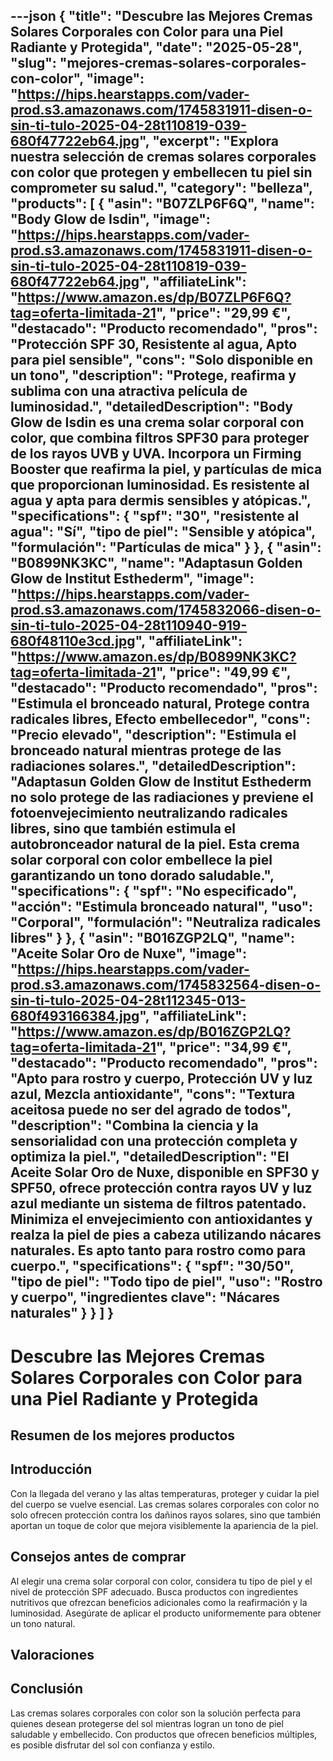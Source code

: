 ---json
{
  "title": "Descubre las Mejores Cremas Solares Corporales con Color para una Piel Radiante y Protegida",
  "date": "2025-05-28",
  "slug": "mejores-cremas-solares-corporales-con-color",
  "image": "https://hips.hearstapps.com/vader-prod.s3.amazonaws.com/1745831911-disen-o-sin-ti-tulo-2025-04-28t110819-039-680f47722eb64.jpg",
  "excerpt": "Explora nuestra selección de cremas solares corporales con color que protegen y embellecen tu piel sin comprometer su salud.",
  "category": "belleza",
  "products": [
    {
      "asin": "B07ZLP6F6Q",
      "name": "Body Glow de Isdin",
      "image": "https://hips.hearstapps.com/vader-prod.s3.amazonaws.com/1745831911-disen-o-sin-ti-tulo-2025-04-28t110819-039-680f47722eb64.jpg",
      "affiliateLink": "https://www.amazon.es/dp/B07ZLP6F6Q?tag=oferta-limitada-21",
      "price": "29,99 €",
      "destacado": "Producto recomendado",
      "pros": "Protección SPF 30, Resistente al agua, Apto para piel sensible",
      "cons": "Solo disponible en un tono",
      "description": "Protege, reafirma y sublima con una atractiva película de luminosidad.",
      "detailedDescription": "Body Glow de Isdin es una crema solar corporal con color, que combina filtros SPF30 para proteger de los rayos UVB y UVA. Incorpora un Firming Booster que reafirma la piel, y partículas de mica que proporcionan luminosidad. Es resistente al agua y apta para dermis sensibles y atópicas.",
      "specifications": {
        "spf": "30",
        "resistente al agua": "Sí",
        "tipo de piel": "Sensible y atópica",
        "formulación": "Partículas de mica"
      }
    },
    {
      "asin": "B0899NK3KC",
      "name": "Adaptasun Golden Glow de Institut Esthederm",
      "image": "https://hips.hearstapps.com/vader-prod.s3.amazonaws.com/1745832066-disen-o-sin-ti-tulo-2025-04-28t110940-919-680f48110e3cd.jpg",
      "affiliateLink": "https://www.amazon.es/dp/B0899NK3KC?tag=oferta-limitada-21",
      "price": "49,99 €",
      "destacado": "Producto recomendado",
      "pros": "Estimula el bronceado natural, Protege contra radicales libres, Efecto embellecedor",
      "cons": "Precio elevado",
      "description": "Estimula el bronceado natural mientras protege de las radiaciones solares.",
      "detailedDescription": "Adaptasun Golden Glow de Institut Esthederm no solo protege de las radiaciones y previene el fotoenvejecimiento neutralizando radicales libres, sino que también estimula el autobronceador natural de la piel. Esta crema solar corporal con color embellece la piel garantizando un tono dorado saludable.",
      "specifications": {
        "spf": "No especificado",
        "acción": "Estimula bronceado natural",
        "uso": "Corporal",
        "formulación": "Neutraliza radicales libres"
      }
    },
    {
      "asin": "B016ZGP2LQ",
      "name": "Aceite Solar Oro de Nuxe",
      "image": "https://hips.hearstapps.com/vader-prod.s3.amazonaws.com/1745832564-disen-o-sin-ti-tulo-2025-04-28t112345-013-680f493166384.jpg",
      "affiliateLink": "https://www.amazon.es/dp/B016ZGP2LQ?tag=oferta-limitada-21",
      "price": "34,99 €",
      "destacado": "Producto recomendado",
      "pros": "Apto para rostro y cuerpo, Protección UV y luz azul, Mezcla antioxidante",
      "cons": "Textura aceitosa puede no ser del agrado de todos",
      "description": "Combina la ciencia y la sensorialidad con una protección completa y optimiza la piel.",
      "detailedDescription": "El Aceite Solar Oro de Nuxe, disponible en SPF30 y SPF50, ofrece protección contra rayos UV y luz azul mediante un sistema de filtros patentado. Minimiza el envejecimiento con antioxidantes y realza la piel de pies a cabeza utilizando nácares naturales. Es apto tanto para rostro como para cuerpo.",
      "specifications": {
        "spf": "30/50",
        "tipo de piel": "Todo tipo de piel",
        "uso": "Rostro y cuerpo",
        "ingredientes clave": "Nácares naturales"
      }
    }
  ]
}
---


# Descubre las Mejores Cremas Solares Corporales con Color para una Piel Radiante y Protegida

## Resumen de los mejores productos

<ProductRankingTable products={products} />

## Introducción

Con la llegada del verano y las altas temperaturas, proteger y cuidar la piel del cuerpo se vuelve esencial. Las cremas solares corporales con color no solo ofrecen protección contra los dañinos rayos solares, sino que también aportan un toque de color que mejora visiblemente la apariencia de la piel.

## Consejos antes de comprar

Al elegir una crema solar corporal con color, considera tu tipo de piel y el nivel de protección SPF adecuado. Busca productos con ingredientes nutritivos que ofrezcan beneficios adicionales como la reafirmación y la luminosidad. Asegúrate de aplicar el producto uniformemente para obtener un tono natural.

## Valoraciones

<ProductDetailCard product={products[0]} />

<ProductDetailCard product={products[1]} />

<ProductDetailCard product={products[2]} />

## Conclusión

Las cremas solares corporales con color son la solución perfecta para quienes desean protegerse del sol mientras logran un tono de piel saludable y embellecido. Con productos que ofrecen beneficios múltiples, es posible disfrutar del sol con confianza y estilo.
